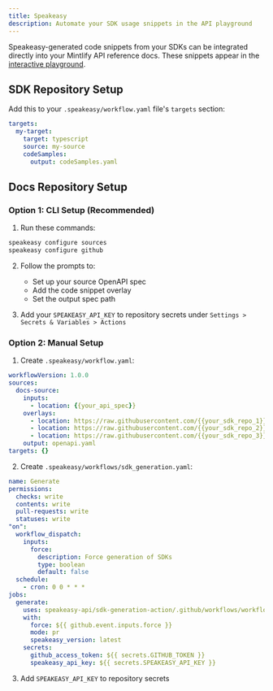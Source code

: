 ```yaml
---
title: Speakeasy
description: Automate your SDK usage snippets in the API playground
---
```


Speakeasy-generated code snippets from your SDKs can be integrated directly into your Mintlify API reference docs. These snippets appear in the [interactive playground](https://mintlify.com/docs/api-playground/overview).

## SDK Repository Setup

Add this to your `.speakeasy/workflow.yaml` file's `targets` section:

```yaml .speakeasy/workflow.yaml
targets:
  my-target:
    target: typescript
    source: my-source
    codeSamples:
      output: codeSamples.yaml
```

## Docs Repository Setup

### Option 1: CLI Setup (Recommended)

1. Run these commands:
```bash
speakeasy configure sources
speakeasy configure github
```

2. Follow the prompts to:
   - Set up your source OpenAPI spec
   - Add the code snippet overlay
   - Set the output spec path

3. Add your `SPEAKEASY_API_KEY` to repository secrets under `Settings > Secrets & Variables > Actions`

### Option 2: Manual Setup

1. Create `.speakeasy/workflow.yaml`:
```yaml
workflowVersion: 1.0.0
sources:
  docs-source:
    inputs:
      - location: {{your_api_spec}}
    overlays:
      - location: https://raw.githubusercontent.com/{{your_sdk_repo_1}}/codeSamples.yaml
      - location: https://raw.githubusercontent.com/{{your_sdk_repo_2}}/codeSamples.yaml
      - location: https://raw.githubusercontent.com/{{your_sdk_repo_3}}/codeSamples.yaml
    output: openapi.yaml
targets: {}
```

2. Create `.speakeasy/workflows/sdk_generation.yaml`:
```yaml
name: Generate
permissions:
  checks: write
  contents: write
  pull-requests: write
  statuses: write
"on":
  workflow_dispatch:
    inputs:
      force:
        description: Force generation of SDKs
        type: boolean
        default: false
  schedule:
    - cron: 0 0 * * *
jobs:
  generate:
    uses: speakeasy-api/sdk-generation-action/.github/workflows/workflow-executor.yaml@v15
    with:
      force: ${{ github.event.inputs.force }}
      mode: pr
      speakeasy_version: latest
    secrets:
      github_access_token: ${{ secrets.GITHUB_TOKEN }}
      speakeasy_api_key: ${{ secrets.SPEAKEASY_API_KEY }}
```

3. Add `SPEAKEASY_API_KEY` to repository secrets